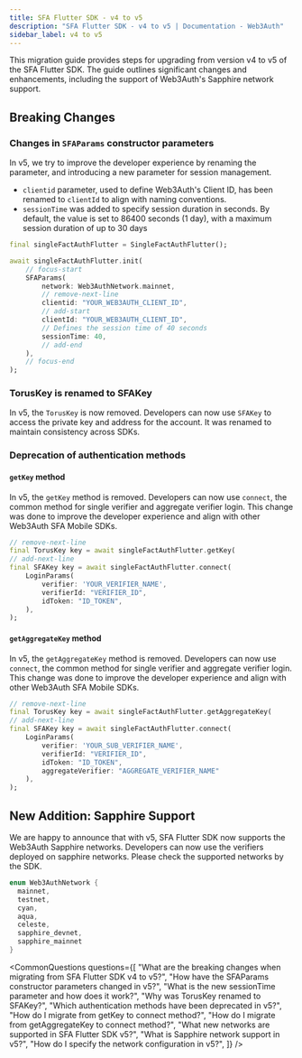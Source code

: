 ```yaml
---
title: SFA Flutter SDK - v4 to v5
description: "SFA Flutter SDK - v4 to v5 | Documentation - Web3Auth"
sidebar_label: v4 to v5
---
```



This migration guide provides steps for upgrading from version v4 to v5 of the SFA Flutter SDK. The
guide outlines significant changes and enhancements, including the support of Web3Auth's Sapphire
network support.

## Breaking Changes

### Changes in `SFAParams` constructor parameters

In v5, we try to improve the developer experience by renaming the parameter, and introducing a new
parameter for session management.

- `clientid` parameter, used to define Web3Auth's Client ID, has been renamed to `clientId` to align
  with naming conventions.
- `sessionTime` was added to specify session duration in seconds. By default, the value is set to
  86400 seconds (1 day), with a maximum session duration of up to 30 days

```dart
final singleFactAuthFlutter = SingleFactAuthFlutter();

await singleFactAuthFlutter.init(
    // focus-start
    SFAParams(
        network: Web3AuthNetwork.mainnet,
        // remove-next-line
        clientid: "YOUR_WEB3AUTH_CLIENT_ID",
        // add-start
        clientId: "YOUR_WEB3AUTH_CLIENT_ID",
        // Defines the session time of 40 seconds
        sessionTime: 40,
        // add-end
    ),
    // focus-end
);
```

### TorusKey is renamed to SFAKey

In v5, the `TorusKey` is now removed. Developers can now use `SFAKey` to access the private key and
address for the account. It was renamed to maintain consistency across SDKs.

### Deprecation of authentication methods

#### `getKey` method

In v5, the `getKey` method is removed. Developers can now use `connect`, the common method for
single verifier and aggregate verifier login. This change was done to improve the developer
experience and align with other Web3Auth SFA Mobile SDKs.

```dart
// remove-next-line
final TorusKey key = await singleFactAuthFlutter.getKey(
// add-next-line
final SFAKey key = await singleFactAuthFlutter.connect(
    LoginParams(
        verifier: 'YOUR_VERIFIER_NAME',
        verifierId: "VERIFIER_ID",
        idToken: "ID_TOKEN",
    ),
);
```

#### `getAggregateKey` method

In v5, the `getAggregateKey` method is removed. Developers can now use `connect`, the common method
for single verifier and aggregate verifier login. This change was done to improve the developer
experience and align with other Web3Auth SFA Mobile SDKs.

```dart
// remove-next-line
final TorusKey key = await singleFactAuthFlutter.getAggregateKey(
// add-next-line
final SFAKey key = await singleFactAuthFlutter.connect(
    LoginParams(
        verifier: 'YOUR_SUB_VERIFIER_NAME',
        verifierId: "VERIFIER_ID",
        idToken: "ID_TOKEN",
        aggregateVerifier: "AGGREGATE_VERIFIER_NAME"
    ),
);
```

## New Addition: Sapphire Support

We are happy to announce that with v5, SFA Flutter SDK now supports the Web3Auth Sapphire networks.
Developers can now use the verifiers deployed on sapphire networks. Please check the supported
networks by the SDK.

```dart
enum Web3AuthNetwork {
  mainnet,
  testnet,
  cyan,
  aqua,
  celeste,
  sapphire_devnet,
  sapphire_mainnet
}
```

<CommonQuestions
  questions={[
    "What are the breaking changes when migrating from SFA Flutter SDK v4 to v5?",
    "How have the SFAParams constructor parameters changed in v5?",
    "What is the new sessionTime parameter and how does it work?",
    "Why was TorusKey renamed to SFAKey?",
    "Which authentication methods have been deprecated in v5?",
    "How do I migrate from getKey to connect method?",
    "How do I migrate from getAggregateKey to connect method?",
    "What new networks are supported in SFA Flutter SDK v5?",
    "What is Sapphire network support in v5?",
    "How do I specify the network configuration in v5?",
  ]}
/>

